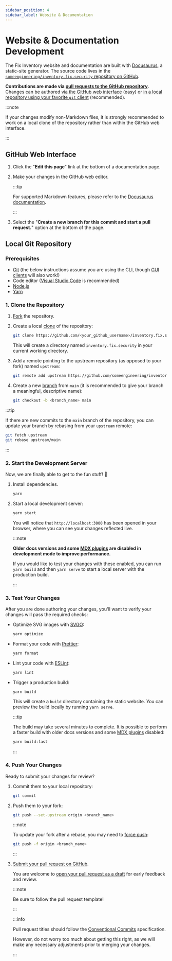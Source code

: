```yaml
---
sidebar_position: 4
sidebar_label: Website & Documentation
---
```


# Website & Documentation Development

The Fix Inventory website and documentation are built with [Docusaurus](https://docusaurus.io), a static-site generator. The source code lives in the [`someengineering/inventory.fix.security` repository on GitHub](https://github.com/someengineering/inventory.fix.security).

**Contributions are made via [pull requests to the GitHub repository](https://github.com/someengineering/inventory.fix.security/pulls).** Changes can be authored [via the GitHub web interface](#github-web-interface) (easy) or [in a local repository using your favorite `git` client](#local-git-repository) (recommended).

:::note

If your changes modify non-Markdown files, it is strongly recommended to work on a local clone of the repository rather than within the GitHub web interface.

:::

## GitHub Web Interface

1. Click the "**Edit this page**" link at the bottom of a documentation page.

2. Make your changes in the GitHub web editor.

   :::tip

   For supported Markdown features, please refer to the [Docusaurus documentation](https://docusaurus.io/docs/markdown-features).

   :::

3. Select the "**Create a new branch for this commit and start a pull request.**" option at the bottom of the page.

## Local Git Repository

### Prerequisites

- [Git](https://git-scm.com) (the below instructions assume you are using the CLI, though [GUI clients](https://git-scm.com/downloads/guis) will also work!)
- Code editor ([Visual Studio Code](https://code.visualstudio.com) is recommended)
- [Node.js](https://nodejs.org)
- [Yarn](https://yarnpkg.com)

### 1. Clone the Repository

1. [Fork](https://docs.github.com/get-started/quickstart/fork-a-repo) the repository.

2. Create a local [clone](https://docs.github.com/repositories/creating-and-managing-repositories/cloning-a-repository) of the repository:

   ```bash
   git clone https://github.com/<your_github_username>/inventory.fix.security.git
   ```

   This will create a directory named `inventory.fix.security` in your current working directory.

3. Add a remote pointing to the upstream repository (as opposed to your fork) named `upstream`:

   ```bash
   git remote add upstream https://github.com/someengineering/inventory.fix.security.git
   ```

4. Create a new [branch](https://git-scm.com/book/en/v2/Git-Branching-Branches-in-a-Nutshell) from `main` (it is recommended to give your branch a meaningful, descriptive name):

   ```bash
   git checkout -b <branch_name> main
   ```

:::tip

If there are new commits to the `main` branch of the repository, you can update your branch by rebasing from your `upstream` remote:

```bash
git fetch upstream
git rebase upstream/main
```

:::

### 2. Start the Development Server

Now, we are finally able to get to the fun stuff! 🥳

1. Install dependencies.

   ```bash
   yarn
   ```

2. Start a local development server:

   ```bash
   yarn start
   ```

   You will notice that `http://localhost:3000` has been opened in your browser, where you can see your changes reflected live.

   :::note

   **Older docs versions and some [MDX plugins](https://docusaurus.io/docs/markdown-features/plugins) are disabled in development mode to improve performance.**

   If you would like to test your changes with these enabled, you can run `yarn build` and then `yarn serve` to start a local server with the production build.

   :::

### 3. Test Your Changes

After you are done authoring your changes, you'll want to verify your changes will pass the required checks:

- Optimize SVG images with [SVGO](https://github.com/svg/svgo):

  ```bash
  yarn optimize
  ```

- Format your code with [Prettier](https://prettier.io):

  ```bash
  yarn format
  ```

- Lint your code with [ESLint](https://eslint.org):

  ```bash
  yarn lint
  ```

- Trigger a production build:

  ```bash
  yarn build
  ```

  This will create a `build` directory containing the static website. You can preview the build locally by running `yarn serve`.

  :::tip

  The build may take several minutes to complete. It is possible to perform a faster build with older docs versions and some [MDX plugins](https://docusaurus.io/docs/markdown-features/plugins) disabled:

  ```bash
  yarn build:fast
  ```

  :::

### 4. Push Your Changes

Ready to submit your changes for review?

1. Commit them to your local repository:

   ```bash
   git commit
   ```

2. Push them to your fork:

   ```bash
   git push --set-upstream origin <branch_name>
   ```

   :::note

   To update your fork after a rebase, you may need to [force push](https://git-scm.com/docs/git-push#Documentation/git-push.txt--f):

   ```bash
   git push -f origin <branch_name>
   ```

   :::

3. [Submit your pull request on GitHub](https://github.com/someengineering/inventory.fix.security/pulls).

   You are welcome to [open your pull request as a draft](https://docs.github.com/pull-requests/collaborating-with-pull-requests/proposing-changes-to-your-work-with-pull-requests/about-pull-requests#draft-pull-requests) for early feedback and review.

   :::note

   Be sure to follow the pull request template!

   :::

   :::info

   Pull request titles should follow the [Conventional Commits](https://conventionalcommits.org) specification.

   However, do not worry too much about getting this right, as we will make any necessary adjustments prior to merging your changes.

   :::
